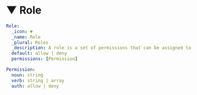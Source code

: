 # ▼ Role

```yaml
Role:
  _icon: ▼
  _name: Role
  _plural: Roles
  _description: A role is a set of permissions that can be assigned to a user.
  default: allow | deny
  permissions: [Permission]

Permission:
  noun: string
  verb: string | array
  auth: allow | deny
```